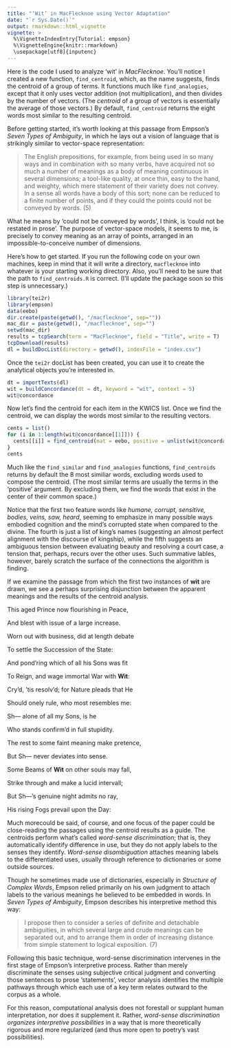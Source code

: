 ```yaml
---
title: "‘Wit’ in MacFlecknoe using Vector Adaptation"
date: "`r Sys.Date()`"
output: rmarkdown::html_vignette
vignette: >
  %\VignetteIndexEntry{Tutorial: empson}
  %\VignetteEngine{knitr::rmarkdown}
  \usepackage[utf8]{inputenc}
---
```


Here is the code I used to analyze 'wit' in *MacFlecknoe*. You'll notice I created a new function, `find_centroid`, which, as the name suggests, finds the centroid of a group of terms. It functions much like `find_analogies`, except that it only uses vector addition (not multiplication), and then divides by the number of vectors. (The *centroid* of a group of vectors is essentially the average of those vectors.) By default, `find_centroid` returns the eight words most similar to the resulting centroid.

Before getting started, it's worth looking at this passage from Empson's *Seven Types of Ambiguity*, in which he lays out a vision of language that is strikingly similar to vector-space representation:

> The English prepositions, for example, from being used in so many ways and in combination with so many verbs, have acquired not so much a number of meanings as a body of meaning continuous in several dimensions; a tool-like quality, at once thin, easy to the hand, and weighty, which mere statement of their variety does not convey. In a sense all words have a body of this sort; none can be reduced to a finite number of points, and if they could the points could not be conveyed by words. (5)

What he means by 'could not be conveyed by words', I think, is 'could not be restated in prose'. The purpose of vector-space models, it seems to me, is precisely to convey meaning as an array of points, arranged in an impossible-to-conceive number of dimensions.

Here's how to get started. If you run the following code on your own machines, keep in mind that it will write a directory, `macflecknoe` into whatever is your starting working directory. Also, you'll need to be sure that the path to `find_centroids.R` is correct. (I'll update the package soon so this step is unnecessary.)

```r
library(tei2r)
library(empson)
data(eebo)
dir.create(paste(getwd(), "/macflecknoe", sep=""))
mac_dir = paste(getwd(), "/macflecknoe", sep="")
setwd(mac_dir)
results = tcpSearch(term = "MacFlecknoe", field = "Title", write = T)
tcpDownload(results)
dl = buildDocList(directory = getwd(), indexFile = "index.csv")
```

Once the `tei2r` docList has been created, you can use it to create the analytical objects you're interested in.

```r
dt = importTexts(dl)
wit = buildConcordance(dt = dt, keyword = "wit", context = 5)
wit@concordance
```

Now let's find the centroid for each item in the KWICS list. Once we find the centroid, we can display the words most similar to the resulting vectors.

```r
cents = list()
for (i in 1:length(wit@concordance[[1]])) {
  cents[[i]] = find_centroid(mat = eebo, positive = unlist(wit@concordance[[1]][i]))
}
cents
```

Much like the `find_similar` and `find_analogies` functions, `find_centroids` returns by default the 8 most similiar words, excluding words used to compose the centroid. (The most similar terms are usually the terms in the 'positive' argument. By excluding them, we find the words that exist in the center of their common space.)

Notice that the first two feature words like *humane, corrupt, sensitive, bodies, veins, saw, heard*, seeming to emphasize in many possible ways embodied cognition and the mind's corrupted state when compared to the divine. The fourth is just a list of king's names (suggesting an almost perfect alignment with the discourse of kingship), while the fifth suggests an ambiguous tension between evaluating beauty and resolving a court case, a tension that, perhaps, recurs over the other uses. Such summative lables, however, barely scratch the surface of the connections the algorithm is finding.

If we examine the passage from which the first two instances of **wit** are drawn, we see a perhaps surprising disjunction between the apparent meanings and the results of the centroid analysis.

This aged Prince now flourishing in Peace,

And blest with issue of a large increase.

Worn out with business, did at length debate

To settle the Succession of the State:

And pond'ring which of all his Sons was fit

To Reign, and wage immortal War with **Wit**:

Cry'd, 'tis resolv'd; for Nature pleads that He

Should onely rule, who most resembles me:

  Sh— alone of all my Sons, is he

Who stands confirm'd in full stupidity.

The rest to some faint meaning make pretence,

But Sh— never deviates into sense.

Some Beams of **Wit** on other souls may fall,

Strike through and make a lucid intervall;

But Sh—'s genuine night admits no ray,

His rising Fogs prevail upon the Day:

Much morecould be said, of course, and one focus of the paper could be close-reading the passages using the centroid results as a guide. The centroids perform what's called *word-sense discrimination*; that is, they automatically identify difference in use, but they do not apply labels to the senses they identify. *Word-sense disambiguation* attaches meaning labels to the differentiated uses, usually through reference to dictionaries or some outside sources.

Though he sometimes made use of dictionaries, especially in *Structure of Complex Words*, Empson relied primarily on his own judgment to attach labels to the various meanings he believed to be embedded in words. In *Seven Types of Ambiguity*, Empson describes his interpretive method this way:

> I propose then to consider a series of definite and detachable ambiguities, in which several large and crude meanings can be separated out, and to arrange them in order of increasing distance from simple statement to logical exposition. (7)

Following this basic technique, word-sense discrimination intervenes in the first stage of Empson's interpretive process. Rather than merely discriminate the senses using subjective critical judgment and converting those sentences to prose 'statements', vector analysis identifies the multiple pathways through which each use of a key term relates outward to the corpus as a whole.

For this reason, computational analysis does not forestall or supplant human interpretation, nor does it supplement it. Rather, *word-sense discrimination organizes interpretive possibilities* in a way that is more theoretically rigorous and more regularized (and thus more open to poetry's vast possibilities).